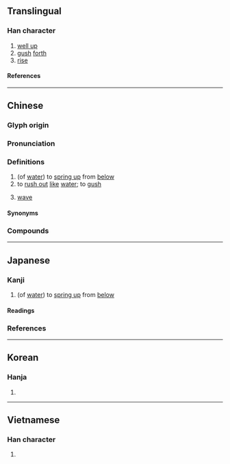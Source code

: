{{also|涌}}
{{character info}}
==Translingual==

===Han character===
{{Han char|rn=85|rad=水|as=09|sn=12|four=37127|canj=ENBS|ids=⿰氵勇}}

# [[well up]]
# [[gush]] [[forth]]
# [[rise]]

====References====
{{Han ref|kx=0638.050|dkj=17862|dj=1044.260|hdz=31691.050|uh=6E67}}

----

==Chinese==
{{zh-forms|t2=涌|s=涌|alt=悀,愑}}

===Glyph origin===
{{Han compound|水|勇|t1=water|ls=psc|c1=s|c2=p}}

===Pronunciation===
{{zh-pron
|m=yǒng
|c=jung2,jung5
|h=pfs=yúng
|md=
|mn=qz,tw,xm,zz:éng/qz,tw,xm,zz:ióng
|mn_note=éng - vernacular; ióng - literary
|mn-t=iong3/êng2
|mn-t_note=êng2 - dialectal usage, “wave” (in 大湧, 風湧)
|w=
|mc=y
|oc=y
|cat=v
}}
{{attention|zh|mc, oc data at 涌}}

===Definitions===
{{zh-hanzi}}

# (of [[water]]) to [[spring up]] from [[below]]
# to [[rush out]] [[like]] [[water]]; to [[gush]]
#: {{zh-x|一 大 群 人 湧 了 出來|a crowd of people '''gushed''' out}}
# {{lb|zh|Min Nan}} [[wave]]
#: {{zh-x|海湧{éng}|sea '''wave'''|MN}}

====Synonyms====
{{zh-dial|浪}}

===Compounds===
{{zh-der|思如湧泉|思如泉湧|思若湧泉|泉湧|操瓶湧泉|波濤洶湧|湧潮|暗潮洶湧|湧進|湧升流|淚如泉湧|洶湧|湧入|湧出|潮湧|文思泉湧|湧現|湧泉|洶湧澎湃|氣湧如山|風靡雲湧|蜂湧而出|風起雲湧|風起潮湧|鋪霜湧雪|蜂湧|謀如湧泉|痟狗湧:siáu-káu-éng;Min Nan|翻湧}}

----

==Japanese==
{{ja-kanji forms-IVS
|vs1=02
|col-vs1=hdmj
|pic-kyu=U6e67-kyu.svg
|ref={{R:ja:KDJ|1311|706}}
}}

===Kanji===
{{ja-kanji|grade=|rs=水09}}

# (of [[water]]) to [[spring up]] from [[below]]
#: {{syn|ja|涌}}

====Readings====
{{ja-readings
|goon=ゆう
|kanon=よう
|kun=わ-く, わ-かす, わ-き
|nanori=わか, わき, わく
}}

===References===
<references/>

----

==Korean==

===Hanja===
{{ko-hanja|용}}

# {{rfdef|ko|sort=水09}}

----

==Vietnamese==

===Han character===
{{vi-readings|rs=水09|reading=[[rụng]], [[dộng]], [[dũng]]}}

# {{rfdef|vi|sort=水09}}